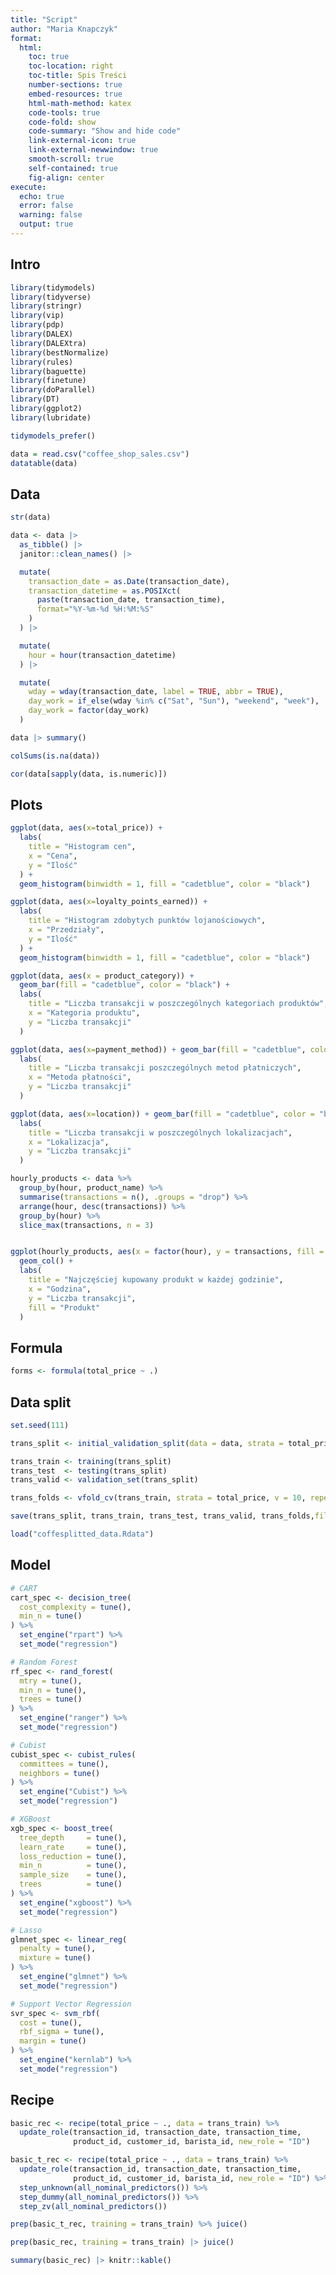```yaml
---
title: "Script"
author: "Maria Knapczyk"
format: 
  html:
    toc: true
    toc-location: right
    toc-title: Spis Treści
    number-sections: true
    embed-resources: true
    html-math-method: katex
    code-tools: true
    code-fold: show
    code-summary: "Show and hide code"
    link-external-icon: true
    link-external-newwindow: true
    smooth-scroll: true
    self-contained: true
    fig-align: center
execute: 
  echo: true
  error: false
  warning: false
  output: true
---
```

## Intro

```r
library(tidymodels)
library(tidyverse)
library(stringr)
library(vip)
library(pdp)
library(DALEX)
library(DALEXtra)
library(bestNormalize)
library(rules)
library(baguette)
library(finetune)
library(doParallel)
library(DT)
library(ggplot2)
library(lubridate)

tidymodels_prefer()
```


```r
data = read.csv("coffee_shop_sales.csv")
datatable(data)
```

## Data
```r
str(data)
```
```r
data <- data |> 
  as_tibble() |> 
  janitor::clean_names() |> 

  mutate(
    transaction_date = as.Date(transaction_date),
    transaction_datetime = as.POSIXct(
      paste(transaction_date, transaction_time),
      format="%Y-%m-%d %H:%M:%S"
    )
  ) |> 

  mutate(
    hour = hour(transaction_datetime)
  ) |> 

  mutate(
    wday = wday(transaction_date, label = TRUE, abbr = TRUE),
    day_work = if_else(wday %in% c("Sat", "Sun"), "weekend", "week"),
    day_work = factor(day_work)
  )
```

```r
data |> summary()
```


```r
colSums(is.na(data))
```
```r
cor(data[sapply(data, is.numeric)])
```

## Plots

```r
ggplot(data, aes(x=total_price)) +
  labs(
    title = "Histogram cen",
    x = "Cena",
    y = "Ilość"
  ) + 
  geom_histogram(binwidth = 1, fill = "cadetblue", color = "black")

ggplot(data, aes(x=loyalty_points_earned)) + 
  labs(
    title = "Histogram zdobytych punktów lojanościowych",
    x = "Przedziały",
    y = "Ilość"
  ) + 
  geom_histogram(binwidth = 1, fill = "cadetblue", color = "black")

ggplot(data, aes(x = product_category)) +
  geom_bar(fill = "cadetblue", color = "black") +
  labs(
    title = "Liczba transakcji w poszczególnych kategoriach produktów",
    x = "Kategoria produktu",
    y = "Liczba transakcji"
  ) 

ggplot(data, aes(x=payment_method)) + geom_bar(fill = "cadetblue", color = "black") +
  labs(
    title = "Liczba transakcji poszczególnych metod płatniczych",
    x = "Metoda płatności",
    y = "Liczba transakcji"
  )

ggplot(data, aes(x=location)) + geom_bar(fill = "cadetblue", color = "black") +
  labs(
    title = "Liczba transakcji w poszczególnych lokalizacjach",
    x = "Lokalizacja",
    y = "Liczba transakcji"
  )
```


```r
hourly_products <- data %>%
  group_by(hour, product_name) %>%
  summarise(transactions = n(), .groups = "drop") %>%
  arrange(hour, desc(transactions)) %>%
  group_by(hour) %>%
  slice_max(transactions, n = 3)


ggplot(hourly_products, aes(x = factor(hour), y = transactions, fill = product_name)) +
  geom_col() +
  labs(
    title = "Najczęściej kupowany produkt w każdej godzinie",
    x = "Godzina",
    y = "Liczba transakcji",
    fill = "Produkt"
  )
```
## Formula

```r
forms <- formula(total_price ~ .)
```

## Data split

```r
set.seed(111)

trans_split <- initial_validation_split(data = data, strata = total_price)

trans_train <- training(trans_split)
trans_test  <- testing(trans_split)
trans_valid <- validation_set(trans_split)

trans_folds <- vfold_cv(trans_train, strata = total_price, v = 10, repeats = 5) # testowo

save(trans_split, trans_train, trans_test, trans_valid, trans_folds,file = "coffesplitted_data.Rdata")
```

```r
load("coffesplitted_data.Rdata")
```

## Model

```r
# CART
cart_spec <- decision_tree(
  cost_complexity = tune(),
  min_n = tune()
) %>%
  set_engine("rpart") %>%
  set_mode("regression")

# Random Forest
rf_spec <- rand_forest(
  mtry = tune(),
  min_n = tune(),
  trees = tune()
) %>%
  set_engine("ranger") %>%
  set_mode("regression")

# Cubist
cubist_spec <- cubist_rules(
  committees = tune(),
  neighbors = tune()
) %>%
  set_engine("Cubist") %>%
  set_mode("regression")

# XGBoost
xgb_spec <- boost_tree(
  tree_depth     = tune(),
  learn_rate     = tune(),
  loss_reduction = tune(),
  min_n          = tune(),
  sample_size    = tune(),
  trees          = tune()
) %>%
  set_engine("xgboost") %>%
  set_mode("regression")

# Lasso
glmnet_spec <- linear_reg(
  penalty = tune(),
  mixture = tune() 
) %>%
  set_engine("glmnet") %>%
  set_mode("regression")

# Support Vector Regression
svr_spec <- svm_rbf(
  cost = tune(),
  rbf_sigma = tune(),
  margin = tune()
) %>%
  set_engine("kernlab") %>%
  set_mode("regression")
```

## Recipe

```r
basic_rec <- recipe(total_price ~ ., data = trans_train) %>%
  update_role(transaction_id, transaction_date, transaction_time,
              product_id, customer_id, barista_id, new_role = "ID")

basic_t_rec <- recipe(total_price ~ ., data = trans_train) %>%
  update_role(transaction_id, transaction_date, transaction_time,
              product_id, customer_id, barista_id, new_role = "ID") %>%
  step_unknown(all_nominal_predictors()) %>%
  step_dummy(all_nominal_predictors()) %>%
  step_zv(all_nominal_predictors())

prep(basic_t_rec, training = trans_train) %>% juice()
```

```r
prep(basic_rec, training = trans_train) |> juice()
```

```r
summary(basic_rec) |> knitr::kable()
```

